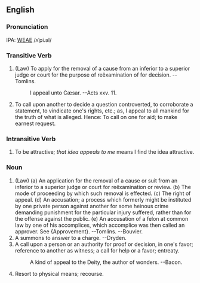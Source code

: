 ==English==
===Pronunciation===
IPA: [[WEAE]] /ʌˈpi.əl/

===Transitive Verb===
# (Law) To apply for the removal of a cause from an inferior  to a superior judge or court for the purpose of reëxamination of for decision. --Tomlins.
#:    I appeal unto Cæsar. --Acts xxv. 11.
# To call upon another to decide a question controverted, to corroborate a statement, to vindicate one's rights, etc.; as, I appeal to all mankind for the truth of what is alleged. Hence: To call on one for aid; to make earnest request.
<!-- material copied from Webster's Revised Unabridged Dictionary (1913) -->

===Intransitive Verb===
# To be attractive; ''that idea appeals to me'' means I find the idea attractive.

===Noun===
# (Law) (a) An application for the removal of a cause or suit from  an inferior to a superior judge or court for  reëxamination or review. (b) The mode of proceeding by which such removal is effected. (c) The right of appeal. (d) An accusation; a process which formerly might be instituted by one private person against another for  some heinous crime demanding punishment for the  particular injury suffered, rather than for the  offense against the public. (e) An accusation of a felon at common law by one of his  accomplices, which accomplice was then called an approver. See {Approvement}. --Tomlins. --Bouvier.
# A summons to answer to a charge. --Dryden.
# A call upon a person or an authority for proof or decision, in one's favor; reference to another as witness; a call for help or a favor; entreaty.
#:    A kind of appeal to the Deity, the author of wonders. --Bacon.
# Resort to physical means; recourse.
<!-- material copied from Webster's Revised Unabridged Dictionary (1913) -->